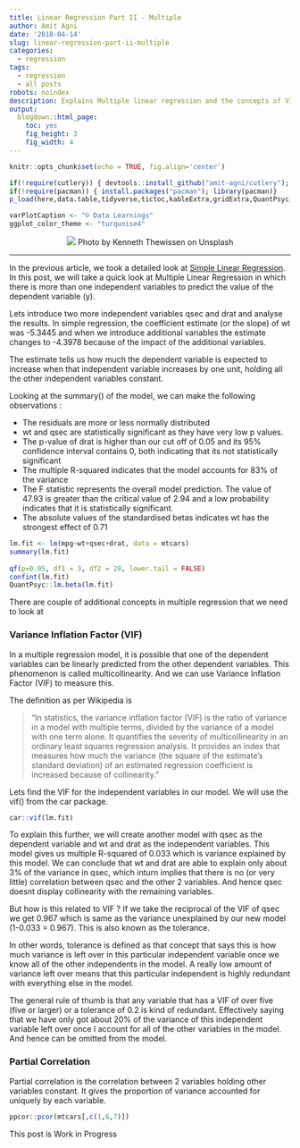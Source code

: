 ```yaml
---
title: Linear Regression Part II - Multiple
author: Amit Agni
date: '2018-04-14'
slug: linear-regression-part-ii-multiple
categories:
  - regression
tags:
  - regression
  - all posts
robots: noindex
description: Explains Multiple linear regression and the concepts of VIF and Partial correlation [WIP]
output:
  blogdown::html_page:
    toc: yes
    fig_height: 3
    fig_width: 4
---
```


```r
knitr::opts_chunk$set(echo = TRUE, fig.align='center')

if(!require(cutlery)) { devtools::install_github("amit-agni/cutlery"); library(cutlery)}
if(!require(pacman)) { install.packages("pacman"); library(pacman)}
p_load(here,data.table,tidyverse,tictoc,kableExtra,gridExtra,QuantPsyc,car,ppcor)

varPlotCaption <- "© Data Learnings"
ggplot_color_theme <- "turquoise4"
```

<center>
	<!-- feature image -->
	![](/post/2018-04-14-linear-regression-part-ii-multiple_files/kenneth-thewissen-D76DklsG-5U-unsplash.jpg)
Photo by Kenneth Thewissen on Unsplash
</center>
<hr>

In the previous article, we took a detailed look at [Simple Linear Regression](/linear-regression-part-i-simple/). In this post, we will take a quick look at Multiple Linear Regression in which there is more than one independent variables to predict the value of the dependent variable (y). 

Lets introduce two more independent variables qsec and drat and analyse the results. In simple regression, the coefficient estimate (or the slope) of wt was -5.3445 and when we introduce additional variables the estimate changes to -4.3978 because of the impact of the additional variables.

The estimate tells us how much the dependent variable is expected to increase when that independent variable increases by one unit, holding all the other independent variables constant.

Looking at the summary() of the model, we can make the following observations :

* The residuals are more or less normally distributed
* wt and qsec are statistically significant as they have very low p values.
* The p-value of drat is higher than our cut off of 0.05 and its 95% confidence interval contains 0, both indicating that its not statistically significant
* The multiple R-squared indicates that the model accounts for 83% of the variance
* The F statistic represents the overall model prediction. The value of 47.93 is greater than the critical value of 2.94 and a low probability indicates that it is statistically significant.
* The absolute values of the standardised betas indicates wt has the strongest effect of 0.71


```r
lm.fit <- lm(mpg~wt+qsec+drat, data = mtcars)
summary(lm.fit)
 
qf(p=0.05, df1 = 3, df2 = 28, lower.tail = FALSE)
confint(lm.fit)
QuantPsyc::lm.beta(lm.fit)

```

There are couple of additional concepts in multiple regression that we need to look at

### Variance Inflation Factor (VIF)

In a multiple regression model, it is possible that one of the dependent variables can be linearly predicted from the other dependent variables. This phenomenon is called multicollinearity. And we can use Variance Inflation Factor (VIF) to measure this.

The definition as per Wikipedia is 

> “In statistics, the variance inflation factor (VIF) is the ratio of variance in a model with multiple terms, divided by the variance of a model with one term alone. It quantifies the severity of multicollinearity in an ordinary least squares regression analysis. It provides an index that measures how much the variance (the square of the estimate’s standard deviation) of an estimated regression coefficient is increased because of collinearity.”

Lets find the VIF for the independent variables in our model. We will use the vif() from the car package.

```r
car::vif(lm.fit)
```

To explain this further, we will create another model with qsec as the dependent variable and wt and drat as the independent variables. This model gives us multiple R-squared of 0.033 which is variance explained by this model. We can conclude that wt and drat are able to explain only about 3% of the variance in qsec, which inturn implies that there is no (or very little) correlation between qsec and the other 2 variables. And hence qsec doesnt display collinearity with the remaining variables.

But how is this related to VIF ? If we take the reciprocal of the VIF of qsec we get 0.967 which is same as the variance unexplained by our new model (1-0.033 = 0.967). This is also known as the tolerance.

In other words, tolerance is defined as that concept that says this is how much variance is left over in this particular independent variable once we know all of the other independents in the model. A really low amount of variance left over means that this particular independent is highly redundant with everything else in the model.

The general rule of thumb is that any variable that has a VIF of over five (five or larger) or a tolerance of 0.2 is kind of redundant. Effectively saying that we have only got about 20% of the variance of this independent variable left over once I account for all of the other variables in the model. And hence can be omitted from the model.


### Partial Correlation

Partial correlation is the correlation between 2 variables holding other variables constant. It gives the proportion of variance accounted for uniquely by each variable.
```r
ppcor::pcor(mtcars[,c(1,6,7)])
```

This post is Work in Progress
